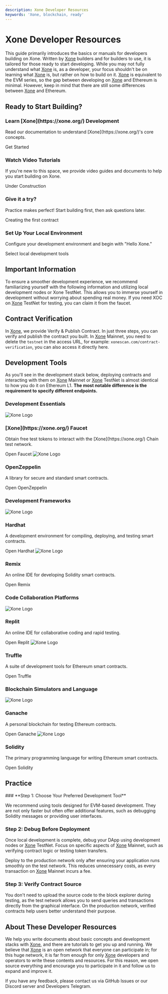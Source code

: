 ```yaml
---
description: Xone Developer Resources
keywords: 'Xone, blockchain, ready'
---
```


# Xone Developer Resources

This guide primarily introduces the basics or manuals for developers building on Xone. Written by [Xone](https://xone.org/) builders and for builders to use, it is tailored for those ready to start developing. While you may not fully understand <Link className='text-primaryHue' isExternal showAnchorIcon href="/study/xone">what [Xone](https://xone.org/) is</Link>, as a developer, your focus shouldn't be on learning what [Xone](https://xone.org/) is, but rather on how to build on it. [Xone](https://xone.org/) is equivalent to the <Link className='text-primaryHue' isExternal showAnchorIcon href="https://ethereum.org/en/developers/docs/evm/">EVM series</Link>, so the gap between developing on [Xone](https://xone.org/) and Ethereum is minimal. However, keep in mind that there are still some differences between [Xone](https://xone.org/) and Ethereum.

## Ready to Start Building?

<div class="mt-2 grid grid-cols-2 sm:grid-cols-4 lg:grid-cols-3 gap-2">
  <Card className="flex-shrink-0 max-w-full flex-col">
    <CardHeader className="flex top-6 gap-2">
      <div className="i-material-symbols-school-outline bg-red-600 w-8 h-8" role="img" aria-hidden="true" />
    </CardHeader>
    <CardBody className="px-3 pt-0 pb-3 text-small">
    <h3 className="font-bold text-large pb-2">Learn [Xone](https://xone.org/) Development</h3>
    <p>Read our documentation to understand [Xone](https://xone.org/)'s core concepts.</p>
    </CardBody>
    <CardFooter>
      <Link
        isExternal
        showAnchorIcon
        href="/developers/architecture/account"
        className='text-primaryHue'
      >
        Get Started
      </Link>
    </CardFooter>
  </Card>
  <Card className="flex-shrink-0 max-w-full flex-col">
    <CardHeader className="flex top-6 gap-2">
      <div className="i-icon-park-outline-youtobe bg-red-600 w-8 h-8" role="img" aria-hidden="true" />
    </CardHeader>
    <CardBody className="px-3 pt-0 pb-3 text-small">
    <h3 className="font-bold text-large pb-2">Watch Video Tutorials</h3>
    <p> If you're new to this space, we provide video guides and documents to help you start building on Xone.</p>
    </CardBody>
    <CardFooter>
      <Link
        isDisabled
        showAnchorIcon
        href="#"
        className='text-primaryHue'
      >
        Under Construction
      </Link>
    </CardFooter>
  </Card>
  <Card className="flex-shrink-0 max-w-full flex-col">
    <CardHeader className="flex top-6 gap-2">
      <div className="i-material-symbols-laptop-mac-outline bg-red-600 w-8 h-8" role="img" aria-hidden="true" />
    </CardHeader>
    <CardBody className="px-3 pt-0 pb-3 text-small">
    <h3 className="font-bold text-large pb-2">Give it a try?</h3>
    <p>Practice makes perfect! Start building first, then ask questions later.</p>
    </CardBody>
    <CardFooter>
      <Link
        isExternal
        showAnchorIcon
        href="/developers/standard/erc20"
        className='text-primaryHue'
      >
        Creating the first contract
      </Link>
    </CardFooter>
  </Card>
  <Card className="flex-shrink-0 max-w-full flex-col">
    <CardHeader className="flex top-6 gap-2">
      <div className="i-tabler-settings-code bg-red-600 w-8 h-8" role="img" aria-hidden="true" />
    </CardHeader>
    <CardBody className="px-3 pt-0 pb-3 text-small">
    <h3 className="font-bold text-large pb-2">Set Up Your Local Environment</h3>
    <p>Configure your development environment and begin with "Hello Xone."</p>
    </CardBody>
    <CardFooter>
      <Link
        isExternal
        showAnchorIcon
        href="/developers/tools"
        className='text-primaryHue'
      >
        Select local development tools
      </Link>
    </CardFooter>
  </Card>
</div>

## Important Information

To ensure a smoother development experience, we recommend familiarizing yourself with the following information and utilizing local development nodes or <Link className='text-primaryHue' isExternal showAnchorIcon href="https://testnet.xonescan.com/">Xone TestNet</Link>. This allows you to immerse yourself in development without worrying about spending real money. If you need XOC on [Xone](https://xone.org/) TestNet for testing, <Link className='text-primaryHue' isExternal showAnchorIcon href="https://faucet.xone.org/">you can claim it from the faucet</Link>.

<NetworkTable />

## Contract Verification

In [Xone](https://xone.org/), we provide <Link className='text-primaryHue' isExternal showAnchorIcon href="https://testnet.xonescan.com/contract-verification">Verify & Publish Contract</Link>. In just three steps, you can verify and publish the contract you built. In [Xone](https://xone.org/) Mainnet, you need to delete the <Code color="danger">testnet</Code> in the access URL, for example: <Code color="success">xonescan.com/contract-verification</Code>, <Link className='text-primaryHue' isExternal showAnchorIcon href="https://xonescan.com/contract-verification">you can also access it directly here</Link>.

## Development Tools

As you'll see in the development stack below, deploying contracts and interacting with them on [Xone](https://xone.org/) Mainnet or [Xone](https://xone.org/) TestNet is almost identical to how you do it on Ethereum L1. **The most notable difference is the requirement to specify different endpoints.**

### Development Essentials
<div class="columns-2 mt-2">
  <Card className="flex-shrink-0 max-w-full flex-col">
    <CardHeader className="flex top-6 gap-2">
      <Image className="w-8 h-8" src="/favicon.png" alt="Xone Logo"layout="responsive" />
    </CardHeader>
    <CardBody className="px-3 pt-0 pb-3 text-small">
    <h3 className="font-bold text-large pb-2">[Xone](https://xone.org/) Faucet</h3>
    <p>Obtain free test tokens to interact with the [Xone](https://xone.org/) Chain test network.</p>
    </CardBody>
    <CardFooter>
      <Link
        isExternal
        showAnchorIcon
        href="https://faucet.xone.org/"
        className='text-primaryHue'
      >
        Open Faucet
      </Link>
    </CardFooter>
  </Card>
  <Card className="flex-shrink-0 max-w-full flex-col">
    <CardHeader className="flex top-6 gap-2">
      <Image className="w-8 h-8" src="https://www.openzeppelin.com/hubfs/openzeppelin-favicon-1.png" alt="Xone Logo"layout="responsive" />
    </CardHeader>
    <CardBody className="px-3 pt-0 pb-3 text-small">
    <h3 className="font-bold text-large pb-2">OpenZeppelin</h3>
    <p>A library for secure and standard smart contracts.</p>
    </CardBody>
    <CardFooter>
      <Link
        isExternal
        showAnchorIcon
        href="https://www.openzeppelin.com/"
        className='text-primaryHue'
      >
        Open OpenZeppelin
      </Link>
    </CardFooter>
  </Card>
</div>

### Development Frameworks
<div class="columns-2 mt-2">
  <Card className="flex-shrink-0 max-w-full flex-col">
    <CardHeader className="flex top-6 gap-2">
      <Image className="w-8 h-8" src="https://hardhat.org/favicon.ico" alt="Xone Logo"layout="responsive" />
    </CardHeader>
    <CardBody className="px-3 pt-0 pb-3 text-small">
    <h3 className="font-bold text-large pb-2">Hardhat</h3>
    <p>A development environment for compiling, deploying, and testing smart contracts.</p>
    </CardBody>
    <CardFooter>
      <Link
        isExternal
        showAnchorIcon
        href="https://hardhat.org/"
        className='text-primaryHue'
      >
        Open Hardhat
      </Link>
    </CardFooter>
  </Card>
  <Card className="flex-shrink-0 max-w-full flex-col">
    <CardHeader className="flex top-6 gap-2">
      <Image className="w-8 h-8" src="https://remix.ethereum.org/assets/img/remix-logo-blue.png" alt="Xone Logo"layout="responsive" />
    </CardHeader>
    <CardBody className="px-3 pt-0 pb-3 text-small">
    <h3 className="font-bold text-large pb-2">Remix</h3>
    <p>An online IDE for developing Solidity smart contracts.</p>
    </CardBody>
    <CardFooter>
      <Link
        isExternal
        showAnchorIcon
        href="https://remix.ethereum.org/"
        className='text-primaryHue'
      >
        Open Remix
      </Link>
    </CardFooter>
  </Card>
</div>


### Code Collaboration Platforms
<div class="columns-2 mt-2">
  <Card className="flex-shrink-0 max-w-full flex-col">
    <CardHeader className="flex top-6 gap-2">
      <Image className="w-8 h-8" src="https://cdn.replit.com/dotcom/favicon-196.png" alt="Xone Logo"layout="responsive" />
    </CardHeader>
    <CardBody className="px-3 pt-0 pb-3 text-small">
    <h3 className="font-bold text-large pb-2">Replit</h3>
    <p>An online IDE for collaborative coding and rapid testing.</p>
    </CardBody>
    <CardFooter>
      <Link
        isExternal
        showAnchorIcon
        href="https://replit.com/"
        className='text-primaryHue'
      >
        Open Replit
      </Link>
    </CardFooter>
  </Card>
  <Card className="flex-shrink-0 max-w-full flex-col">
    <CardHeader className="flex top-6 gap-2">
      <Image className="w-8 h-8" src="https://trufflesuite.com/assets/favicon-32x32.png" alt="Xone Logo"layout="responsive" />
    </CardHeader>
    <CardBody className="px-3 pt-0 pb-3 text-small">
    <h3 className="font-bold text-large pb-2">Truffle</h3>
    <p>A suite of development tools for Ethereum smart contracts.</p>
    </CardBody>
    <CardFooter>
      <Link
        isExternal
        showAnchorIcon
        href="https://trufflesuite.com/"
        className='text-primaryHue'
      >
        Open Truffle
      </Link>
    </CardFooter>
  </Card>
</div>

### Blockchain Simulators and Language
<div class="columns-2 mt-2">
  <Card className="flex-shrink-0 max-w-full flex-col">
    <CardHeader className="flex top-6 gap-2">
      <Image className="w-8 h-8" src="https://trufflesuite.com/assets/favicon-32x32.png" alt="Xone Logo"layout="responsive" />
    </CardHeader>
    <CardBody className="px-3 pt-0 pb-3 text-small">
    <h3 className="font-bold text-large pb-2">Ganache</h3>
    <p>A personal blockchain for testing Ethereum contracts.</p>
    </CardBody>
    <CardFooter>
      <Link
        isExternal
        showAnchorIcon
        href="https://trufflesuite.com/ganache"
        className='text-primaryHue'
      >
        Open Ganache
      </Link>
    </CardFooter>
  </Card>
  <Card className="flex-shrink-0 max-w-full flex-col">
    <CardHeader className="flex top-6 gap-2">
      <Image className="w-8 h-8" src="https://soliditylang.org/assets/favicon.ico" alt="Xone Logo"layout="responsive" />
    </CardHeader>
    <CardBody className="px-3 pt-0 pb-3 text-small">
    <h3 className="font-bold text-large pb-2">Solidity</h3>
    <p>The primary programming language for writing Ethereum smart contracts.</p>
    </CardBody>
    <CardFooter>
      <Link
        isExternal
        showAnchorIcon
        href="https://soliditylang.org/"
        className='text-primaryHue'
      >
        Open Solidity
      </Link>
    </CardFooter>
  </Card>
</div>


## Practice
<Steps>
### **Step 1: Choose Your Preferred Development Tool**

We recommend using tools designed for EVM-based development. They are not only faster but often offer additional features, such as <Link className='text-primaryHue' isExternal showAnchorIcon href="https://hardhat.org/tutorial/debugging-with-hardhat-network.html">debugging Solidity messages</Link> or <Link className='text-primaryHue' isExternal showAnchorIcon href="https://trufflesuite.com/ganache/">providing user interfaces</Link>.

### **Step 2: Debug Before Deployment**

Once local development is complete, debug your DApp using development nodes or [Xone](https://xone.org/) TestNet. Focus on specific aspects of [Xone](https://xone.org/) Mainnet, such as verifying contract logic or testing token transfers.  

Deploy to the production network only after ensuring your application runs smoothly on the test network. This reduces unnecessary costs, as every transaction on [Xone](https://xone.org/) Mainnet incurs a fee.  

### **Step 3: Verify Contract Source**

You don't need to upload the source code to the <Link className='text-primaryHue' isExternal showAnchorIcon href="/developers/explorers">block explorer</Link> during testing, as the test network allows you to send queries and transactions directly from the graphical interface. On the production network, verified contracts help users better understand their purpose.  
</Steps>
## About These Developer Resources

We help you write documents about basic concepts and development stacks with [Xone](https://xone.org/), and there are tutorials to get you up and running. We believe that [Xone](https://xone.org/) is an open network that everyone can participate in; for this huge network, it is far from enough for only [Xone](https://xone.org/) developers and operators to write these contents and resources. For this reason, we open source everything and encourage you to participate in it and follow us to expand and improve it.

If you have any feedback, please contact us via <Link className='text-primaryHue' isExternal showAnchorIcon href="https://github.com/hello-xone/official_docs/issues/new/choose">GitHub Issues</Link> or our <Link className='text-primaryHue' isExternal showAnchorIcon href="https://discord.gg/HrK3UNB2">Discord server</Link> and <Link className='text-primaryHue' isExternal showAnchorIcon href="https://t.me/Xone_Developers">Developers Telegram</Link>.
